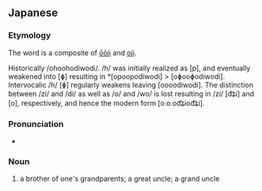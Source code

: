 ==Japanese==
{{ja-kanjitab|曾|祖|伯|父}}

===Etymology===
The word is a composite of [[大祖父|ōōji]] and [[伯父|oji]].

Historically /ohoohodiwodi/. /h/ was initially realized as [p], and eventually weakened into [ɸ] resulting in *[opoopodiwodi] > [oɸooɸodiwodi]. Intervocalic /h/ [ɸ] regularly weakens leaving [oooodiwodi]. The distinction between /zi/ and /di/ as well as /o/ and /wo/ is lost resulting in /zi/ [d͡ʑi] and [o], respectively, and hence the modern form [oːoːod͡ʑiod͡ʑi].

===Pronunciation===
* {{IPA|[oːoːod͡ʑiod͡ʑi]|lang=ja}}

===Noun===
{{ja-noun|おおおおじおじ|hhira=おほおほぢをぢ}}

# a brother of one's grandparents; a great uncle; a grand uncle
